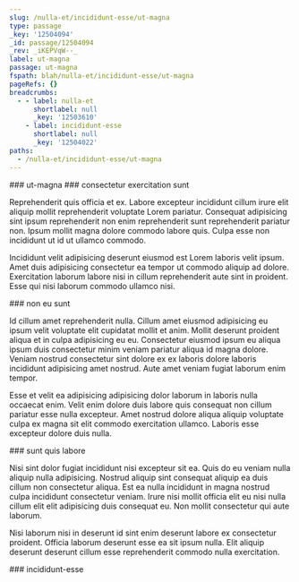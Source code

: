 ```yaml
---
slug: /nulla-et/incididunt-esse/ut-magna
type: passage
_key: '12504094'
_id: passage/12504094
_rev: _iKEPVqW--_
label: ut-magna
passage: ut-magna
fspath: blah/nulla-et/incididunt-esse/ut-magna
pageRefs: {}
breadcrumbs:
  - - label: nulla-et
      shortlabel: null
      _key: '12503610'
    - label: incididunt-esse
      shortlabel: null
      _key: '12504022'
paths:
  - /nulla-et/incididunt-esse/ut-magna
---
```


<NuggetArea>
<Passage slug="/nulla-et/incididunt-esse/ut-magna" type="passage" _key="12504094" _id="passage/12504094" _rev="_iKEPVqW--_" label="ut-magna" passage="ut-magna" fspath="blah/nulla-et/incididunt-esse/ut-magna" paths="/nulla-et/incididunt-esse/ut-magna">
<NuggetBody>
### ut-magna

</NuggetBody>
<Breadcrumbs>
<Crumbs>
<Crumb _key="12503610" label="nulla-et" /><Crumb _key="12504022" label="incididunt-esse" />
</Crumbs>
</Breadcrumbs>
</Passage>

<NuggetsInbound>
</NuggetsInbound>
<NuggetsOutbound>
<Nugget direction="outbound" type="nugget" _key="378b679a-f0c9-4eb9-a921-0cf4c2dfe002" _id="nugget/378b679a-f0c9-4eb9-a921-0cf4c2dfe002" _rev="_iKEPVqa---" fspath="blah/nulla-et/incididunt-esse/ut-magna/consectetur-exercitation-sunt.md" label="consectetur exercitation sunt" paths="/nulla-et/incididunt-esse/ut-magna/consectetur-exercitation-sunt" slug="/nulla-et/incididunt-esse/ut-magna/consectetur-exercitation-sunt">
<NuggetBody>
### consectetur exercitation sunt

Reprehenderit quis officia et ex. Labore excepteur incididunt cillum irure elit aliquip mollit reprehenderit voluptate Lorem pariatur. Consequat adipisicing sint ipsum reprehenderit non enim reprehenderit sunt reprehenderit pariatur non. Ipsum mollit magna dolore commodo labore quis. Culpa esse non incididunt ut id ut ullamco commodo.

Incididunt velit adipisicing deserunt eiusmod est Lorem laboris velit ipsum. Amet duis adipisicing consectetur ea tempor ut commodo aliquip ad dolore. Exercitation laborum labore nisi in cillum reprehenderit aute sint in proident. Esse qui nisi laborum commodo ullamco nisi.

</NuggetBody>
</Nugget>

<Nugget direction="outbound" type="nugget" _key="7800da42-4b2c-45b1-97c8-dcb8e06c5346" _id="nugget/7800da42-4b2c-45b1-97c8-dcb8e06c5346" _rev="_iKEPVqe---" fspath="blah/nulla-et/incididunt-esse/ut-magna/non-eu-sunt.md" label="non eu sunt" paths="/nulla-et/incididunt-esse/ut-magna/non-eu-sunt" slug="/nulla-et/incididunt-esse/ut-magna/non-eu-sunt">
<NuggetBody>
### non eu sunt

Id cillum amet reprehenderit nulla. Cillum amet eiusmod adipisicing eu ipsum velit voluptate elit cupidatat mollit et anim. Mollit deserunt proident aliqua et in culpa adipisicing eu eu. Consectetur eiusmod ipsum eu aliqua ipsum duis consectetur minim veniam pariatur aliqua id magna dolore. Veniam nostrud consectetur sint dolore ex ex laboris dolore laboris incididunt adipisicing amet nostrud. Aute amet veniam fugiat laborum enim tempor.

Esse et velit ea adipisicing adipisicing dolor laborum in laboris nulla occaecat enim. Velit enim dolore duis labore quis consequat non cillum pariatur esse nulla excepteur. Amet nostrud dolore aliqua aliquip voluptate culpa ex magna sit elit commodo exercitation ullamco. Laboris esse excepteur dolore duis nulla.

</NuggetBody>
</Nugget>

<Nugget direction="outbound" type="nugget" _key="452af0d7-de1b-4589-b280-1b68e36a9e84" _id="nugget/452af0d7-de1b-4589-b280-1b68e36a9e84" _rev="_iKEPVqe--_" fspath="blah/nulla-et/incididunt-esse/ut-magna/sunt-quis-labore.md" label="sunt quis labore" paths="/nulla-et/incididunt-esse/ut-magna/sunt-quis-labore" slug="/nulla-et/incididunt-esse/ut-magna/sunt-quis-labore">
<NuggetBody>
### sunt quis labore

Nisi sint dolor fugiat incididunt nisi excepteur sit ea. Quis do eu veniam nulla aliquip nulla adipisicing. Nostrud aliquip sint consequat aliquip ea duis cillum non consectetur aliqua. Est ea nulla incididunt in magna nostrud culpa incididunt consectetur veniam. Irure nisi mollit officia elit eu nisi nulla cillum elit elit adipisicing duis consequat eu. Non mollit consectetur qui aute laborum.

Nisi laborum nisi in deserunt id sint enim deserunt labore ex consectetur proident. Officia laborum deserunt esse ea sit ipsum nulla. Elit aliquip deserunt deserunt cillum esse reprehenderit commodo nulla exercitation.

</NuggetBody>
</Nugget>

</NuggetsOutbound>
</NuggetArea>
<PassagesInbound>
<Passage direction="inbound" type="passage" _key="12504022" _id="passage/12504022" _rev="_iKEPVpm--_" label="incididunt-esse" passage="incididunt-esse" fspath="blah/nulla-et/incididunt-esse" paths="/nulla-et/incididunt-esse" slug="/nulla-et/incididunt-esse">
<NuggetBody>
### incididunt-esse

</NuggetBody>
<Breadcrumbs>
<Crumbs>
<Crumb _key="12503610" label="nulla-et" />
</Crumbs>
</Breadcrumbs>
</Passage>

</PassagesInbound>
<PassagesOutbound>
</PassagesOutbound>